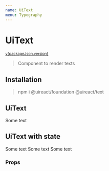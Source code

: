 ```yaml
---
name: UiText
menu: Typography
---
```





# UiText

<sup>
  <a href="https://github.com/inavac182/ui-react/blob/main/packages/text/" target="_blank">
    v{packageJson.version}
  </a>
</sup>

> Component to render texts

## Installation

> npm i @uireact/foundation @uireact/text

## UiText

<Playground>
  <UiText>Some text</UiText>
</Playground>

## UiText with state

<Playground>
  <UiText state="ERROR">Some text </UiText>
  <UiText state="POSITIVE">Some text</UiText>
  <UiText state="NEGATIVE">Some text</UiText>
</Playground>

### Props

<Props of={UiText} />
